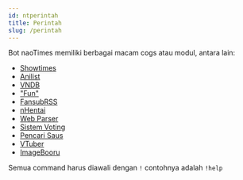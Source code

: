 ```yaml
---
id: ntperintah
title: Perintah
slug: /perintah
---
```


Bot naoTimes memiliki berbagai macam cogs atau modul, antara lain:
- [Showtimes](perintah/showtimes)
- [Anilist](perintah/anivn#anilist)
- [VNDB](perintah/anivn#vndb)
- ["Fun"](perintah/fun)
- [FansubRSS](perintah/fansubrss)
- [nHentai](perintah/nh)
- [Web Parser](perintah/peninjau)
- [Sistem Voting](perintah/vote)
- [Pencari Saus](perintah/saus)
- [VTuber](perintah/vtuber)
- [ImageBooru](perintah/imagebooru)

Semua command harus diawali dengan `!` contohnya adalah `!help`